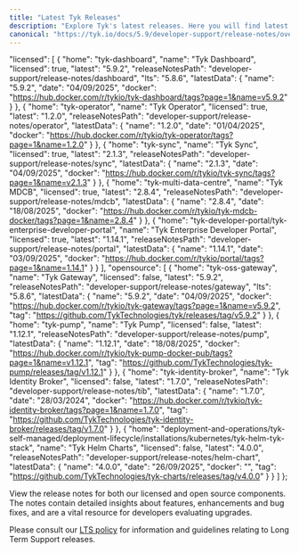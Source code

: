 ```yaml
---
title: "Latest Tyk Releases"
description: "Explore Tyk's latest releases. Here you will find latest releases and access to docker images and release notes for all our platforms."
canonical: "https://tyk.io/docs/5.9/developer-support/release-notes/overview"
---
```


  "licensed": [
    {
      "home": "tyk-dashboard",
      "name": "Tyk Dashboard",
      "licensed": true,
      "latest": "5.9.2",
      "releaseNotesPath": "developer-support/release-notes/dashboard",
      "lts": "5.8.6",
      "latestData": {
        "name": "5.9.2",
        "date": "04/09/2025",
        "docker": "https://hub.docker.com/r/tykio/tyk-dashboard/tags?page=1&name=v5.9.2"
      }
    },
    {
      "home": "tyk-operator",
      "name": "Tyk Operator",
      "licensed": true,
      "latest": "1.2.0",
      "releaseNotesPath": "developer-support/release-notes/operator",
      "latestData": {
        "name": "1.2.0",
        "date": "01/04/2025",
        "docker": "https://hub.docker.com/r/tykio/tyk-operator/tags?page=1&name=1.2.0"
      }
    },
    {
      "home": "tyk-sync",
      "name": "Tyk Sync",
      "licensed": true,
      "latest": "2.1.3",
      "releaseNotesPath": "developer-support/release-notes/sync",
      "latestData": {
        "name": "2.1.3",
        "date": "04/09/2025",
        "docker": "https://hub.docker.com/r/tykio/tyk-sync/tags?page=1&name=v2.1.3"
      }
    },
    {
      "home": "tyk-multi-data-centre",
      "name": "Tyk MDCB",
      "licensed": true,
      "latest": "2.8.4",
      "releaseNotesPath": "developer-support/release-notes/mdcb",
      "latestData": {
        "name": "2.8.4",
        "date": "18/08/2025",
        "docker": "https://hub.docker.com/r/tykio/tyk-mdcb-docker/tags?page=1&name=2.8.4"
      }
    },
    {
      "home": "tyk-developer-portal/tyk-enterprise-developer-portal",
      "name": "Tyk Enterprise Developer Portal",
      "licensed": true,
      "latest": "1.14.1",
      "releaseNotesPath": "developer-support/release-notes/portal",
      "latestData": {
        "name": "1.14.1",
        "date": "03/09/2025",
        "docker": "https://hub.docker.com/r/tykio/portal/tags?page=1&name=1.14.1"
      }
    }
  ],
  "opensource": [
    {
      "home": "tyk-oss-gateway",
      "name": "Tyk Gateway",
      "licensed": false,
      "latest": "5.9.2",
      "releaseNotesPath": "developer-support/release-notes/gateway",
      "lts": "5.8.6",
      "latestData": {
        "name": "5.9.2",
        "date": "04/09/2025",
        "docker": "https://hub.docker.com/r/tykio/tyk-gateway/tags?page=1&name=v5.9.2",
        "tag": "https://github.com/TykTechnologies/tyk/releases/tag/v5.9.2"
      }
    },
    {
      "home": "tyk-pump",
      "name": "Tyk Pump",
      "licensed": false,
      "latest": "1.12.1",
      "releaseNotesPath": "developer-support/release-notes/pump",
      "latestData": {
        "name": "1.12.1",
        "date": "18/08/2025",
        "docker": "https://hub.docker.com/r/tykio/tyk-pump-docker-pub/tags?page=1&name=v1.12.1",
        "tag": "https://github.com/TykTechnologies/tyk-pump/releases/tag/v1.12.1"
      }
    },
    {
      "home": "tyk-identity-broker",
      "name": "Tyk Identity Broker",
      "licensed": false,
      "latest": "1.7.0",
      "releaseNotesPath": "developer-support/release-notes/tib",
      "latestData": {
        "name": "1.7.0",
        "date": "28/03/2024",
        "docker": "https://hub.docker.com/r/tykio/tyk-identity-broker/tags?page=1&name=1.7.0",
        "tag": "https://github.com/TykTechnologies/tyk-identity-broker/releases/tag/v1.7.0"
      }
    },
    {
      "home": "deployment-and-operations/tyk-self-managed/deployment-lifecycle/installations/kubernetes/tyk-helm-tyk-stack",
      "name": "Tyk Helm Charts",
      "licensed": false,
      "latest": "4.0.0",
      "releaseNotesPath": "developer-support/release-notes/helm-chart",
      "latestData": {
        "name": "4.0.0",
        "date": "26/09/2025",
        "docker": "",
        "tag": "https://github.com/TykTechnologies/tyk-charts/releases/tag/v4.0.0"
      }
    }
  ]
};


View the release notes for both our licensed and open source components. The notes contain detailed insights about features, enhancements and bug fixes, and are a vital resource for developers evaluating upgrades.

Please consult our [LTS policy](/docs/5.9/developer-support/release-types/long-term-support) for information and guidelines relating to Long Term Support releases.

<ReleaseSummaryComponent releaseData={releaseData} />
